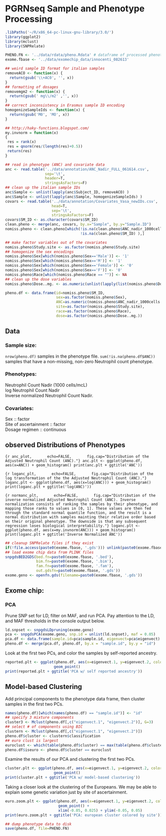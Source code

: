 # PGRNseq Sample and Phenotype Processing

```r
.libPaths('~/R/x86_64-pc-linux-gnu-library/3.0/')
library(ggplot2)
library(mclust)
library(SNPRelate)
```

```r
PHENO.FN <- '../data/rdata/pheno.Rdata' # dataframe of processed phenotype data
exome.fbase <- '../data/exomechip_data/innocenti_082613'
```

```r
## weird sample ID format for italian samples
removeACO <- function(x) {
  return(gsub('\\+AC0', '', x))
}
## formatting of dosages
removemgm2 <- function(x) {
  return(gsub(' mg\\/m2' ,'', x))
}
## correct inconsistency in Erasmus sample ID encoding
homogenizeSampleIds <- function(x) {
  return(gsub('M0', 'MO', x))
}

## http://haky-functions.blogspot.com/
my.invnorm = function(x)
{
 res = rank(x)
 res = qnorm(res/(length(res)+0.5))
 return(res)
}

```

```r
## read in phenotype (ANC) and covariate data
anc <- read.table('../data/annotation/ANC_Nadir_FULL_061614.csv',
                  sep='\t',
                  header=T,
                  stringsAsFactors=F)
## clean up the italian sample IDs
anc$Sample <- unlist(lapply(anc$Subject_ID, removeACO) )
anc$Sample <- unlist(lapply(anc$Sample, homogenizeSampleIds) )
covars <- read.table('../data/annotation/Covariates_Vasa_newIDs.csv',
                     head=T,
                     sep='\t',
                     stringsAsFactors=F)
covars$SM_ID <- as.character(covars$SM_ID)
clean.pheno <- merge(anc, covars, by.x="Sample", by.y="Sample.ID")
nomiss.pheno <- clean.pheno[which(!is.na(clean.pheno$ANC_nadir_1000cells.per.mcL) &
                                  !is.na(clean.pheno$SM_ID) ),]

## make factor variables out of the covariates
nomiss.pheno$Study.site <- as.factor(nomiss.pheno$Study.site)
## homogenize the sex encodings
nomiss.pheno$Sex[which(nomiss.pheno$Sex=='Male')] <- '1'
nomiss.pheno$Sex[which(nomiss.pheno$Sex=='M')] <- '1'
nomiss.pheno$Sex[which(nomiss.pheno$Sex=='Female')] <- '0'
nomiss.pheno$Sex[which(nomiss.pheno$Sex=='F')] <- '0'
nomiss.pheno$Race[which(nomiss.pheno$Race == "")] <- NA
## clean up the dose variables
nomiss.pheno$Dose..mg. <- as.numeric(unlist(lapply(list(nomiss.pheno$Dose..mg.), removemgm2)))
```


```r
pheno.df <- data.frame(id=nomiss.pheno$SM_ID,
                       sex=as.factor(nomiss.pheno$Sex),
                       ANC=as.numeric(nomiss.pheno$ANC_nadir_1000cells.per.mcL),
                       site=as.factor(nomiss.pheno$Study.site),
                       race=as.factor(nomiss.pheno$Race),
                       dose=as.factor(nomiss.pheno$Dose..mg.))
```

## Data ##
### Sample size: ###
`nrow(pheno.df)` samples in the phenotype file. `sum(!is.na(pheno.df$ANC))` samples that have a non-missing, non-zero Neutrophil count phenotype.

### Phenotypes: ###
Neutrophil Count Nadir (1000 cells/mcL)  
log Neutrophil Count Nadir  
Inverse normalized Neutrophil Count Nadir.  

### Covariates: ###
Sex :: factor  
Site of ascertainment :: factor  
Dosage regimen :: continuous  

## observed Distributions of Phenotypes
```{r anc_plot,
      echo=FALSE,
      fig.cap="Distribution of the Adjusted Neutrophil Count (ANC)."}
anc.plt <- ggplot(pheno.df, aes(x=ANC)) + geom_histogram()
print(anc.plt + ggtitle('ANC'))
```

```{r loganc_plt,
      echo=FALSE,
      fig.cap="Distribution of the log transformation of the the Adjusted Neutrophil Count (ANC)."}
loganc.plt <- ggplot(pheno.df, aes(x=log(ANC))) + geom_histogram()
print(loganc.plt + ggtitle('log(ANC)'))
```

```{r normanc_plt,
      echo=FALSE,
      fig.cap="Distribution of the inverse normalized Adjusted Neutrophil Count (ANC). Inverse normalization consists of ranking the samples by their phenotype, and mapping those ranks to values in [0, 1]. These values are then fed through the standard normal quantile function, and the result is a normal distribution with samples mainting their relative order based on their original phenotype. The downside is that any subsequent regression loses biological interpretability."}
loganc.plt <- ggplot(pheno.df, aes(x=my.invnorm(ANC))) + geom_histogram()
print(loganc.plt + ggtitle('Inverse Normalized ANC'))
```

```r
## cleanup SNPRelate files if they exist
if(!file.access(paste0(exome.fbase, '.gds'))) unlink(paste0(exome.fbase, '.gds'))
## load exome chip data from PLINK files
snpgdsBED2GDS(bed.fn=paste0(exome.fbase, '.bed'),
              bim.fn=paste0(exome.fbase, '.bim'),
              fam.fn=paste0(exome.fbase, '.fam'),
              out.gdsfn=paste0(exome.fbase, '.gds'))
exome.geno <- openfn.gds(filename=paste0(exome.fbase, '.gds'))
```

## Exome chip:
### PCA
Prune SNP set for LD, filter on MAF, and run PCA. Pay attention to the LD, and MAF thresholds in the console output below.
```r
ld.snpset <- snpgdsLDpruning(exome.geno)
pca <- snpgdsPCA(exome.geno, snp.id = unlist(ld.snpset), maf = 0.05)
pca.df <- data.frame(sample.id=pca$sample.id, eigenvect=pca$eigenvect)
pheno.df <- merge(pca.df, pheno.df, by.x = "sample.id", by.y = "id")
```

Look at the first two PCs, and color the samples by self-reported ancestry.
```r
reported.plt <- ggplot(pheno.df, aes(x=eigenvect.1, y=eigenvect.2, color=factor(race))) +
                      geom_point()
print(reported.plt + ggtitle('PCA w/ self reported ancestry'))
```

## Model-based Clustering
Add principal components to the phenotype data frame, then cluster samples in the first two PCs.
```r
names(pheno.df)[which(names(pheno.df) == "sample.id")] <- "id"
## specify 3 mixture components
cluster3 <- Mclust(pheno.df[,c("eigenvect.1", "eigenvect.2")], G=3)
## select # of components using BIC
clustern <- Mclust(pheno.df[,c("eigenvect.1", "eigenvect.2")])
pheno.df$cluster <- clustern$classification
## euro clust is largest
euroclust <- which(table(pheno.df$cluster) == max(table(pheno.df$cluster))) 
pheno.df$iseuro <- pheno.df$cluster == euroclust 
```

Examine the results of our PCA and clustering the first two PCs.
```r
cluster.plt <- ggplot(pheno.df, aes(x=eigenvect.1, y=eigenvect.2, color=factor(cluster))) +
                      geom_point()
print(cluster.plt + ggtitle('PCA w/ model-based clustering'))
```

Taking a closer look at the clustering of the Europeans. We may be able to explain some genetic variation just by site of ascertainment.
```r
euro.zoom.plt <- ggplot(pheno.df, aes(x=eigenvect.1, y=eigenvect.2, color=factor(site))) +
                        geom_point() +
                        xlim(-0.05, 0.025) + ylim(-0.05, 0.05)
print(euro.zoom.plt + ggtitle('PCA: european cluster colored by site'))
```

```r
## dump phenotype data to disk
save(pheno.df, file=PHENO.FN)
```
